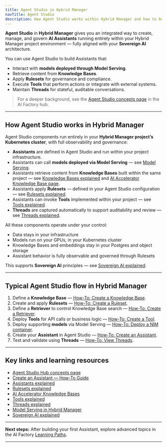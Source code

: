 ```yaml
---
title: Agent Studio in Hybrid Manager
navTitle: Agent Studio
description: How Agent Studio works within Hybrid Manager and how to build and manage AI Assistants.
---
```


**Agent Studio** in **Hybrid Manager** gives you an integrated way to create, manage, and govern **AI Assistants** running entirely within your Hybrid Manager project environment — fully aligned with your **Sovereign AI** architecture.

You can use Agent Studio to build Assistants that:

-   Interact with **models deployed through Model Serving**.
-   Retrieve content from **Knowledge Bases**.
-   Apply **Rulesets** for governance and compliance.
-   Execute **Tools** that perform actions or integrate with external systems.
-   Maintain **Threads** for stateful, auditable conversations.

> For a deeper background, see the [Agent Studio concepts page](/edb-postgres-ai/1.2/ai-factory/learn/explained/assistants-explained/) in the AI Factory hub.

* * *

## How Agent Studio works in Hybrid Manager

Agent Studio components run entirely in your **Hybrid Manager project’s Kubernetes cluster**, with full observability and governance:

-   **Assistants** are defined in Agent Studio and run within your project infrastructure.
-   Assistants can call **models deployed via Model Serving** — see [Model Serving](/edb-postgres-ai/1.2/ai-factory/model/serving/).
-   Assistants retrieve content from **Knowledge Bases** built within the same project — see [Knowledge Bases explained](/edb-postgres-ai/1.2/ai-factory/learn/explained/knowledge-bases-explained/) and [AI Accelerator Knowledge Base page](/edb-postgres-ai/1.2/ai-factory/pipeline/knowledge_base/).
-   Assistants apply **Rulesets** — defined in your Agent Studio configuration — see [Rulesets explained](/edb-postgres-ai/1.2/ai-factory/learn/explained/rulesets-explained/).
-   Assistants can invoke **Tools** implemented within your project — see [Tools explained](/edb-postgres-ai/1.2/ai-factory/learn/explained/tools-explained/).
-   **Threads** are captured automatically to support auditability and review — see [Threads explained](/edb-postgres-ai/1.2/ai-factory/learn/explained/threads-explained/).

All these components operate under your control:

-   Data stays in your infrastructure
-   Models run on your GPUs, in your Kubernetes cluster
-   Knowledge Bases and embeddings stay in your Postgres and object storage
-   Assistant behavior is fully observable and governed through Rulesets

This supports **Sovereign AI** principles — see [Sovereign AI explained](/edb-postgres-ai/1.2/ai-factory/learn/explained/sovereign-ai/).

* * *

## Typical Agent Studio flow in Hybrid Manager

1.  Define a **Knowledge Base** — [How-To: Create a Knowledge Base](/edb-postgres-ai/1.2/ai-factory/learn/how-to/gen-ai/create-knowledge-base/).
2.  Create and apply **Rulesets** — [How-To: Create a Ruleset](/edb-postgres-ai/1.2/ai-factory/learn/how-to/gen-ai/create-ruleset/).
3.  Define a **Retriever** to control Knowledge Base search — [How-To: Create a Retriever](/edb-postgres-ai/1.2/ai-factory/learn/how-to/gen-ai/create-retriever/).
4.  Deploy **Tools** for API calls or business logic — [How-To: Create a Tool](/edb-postgres-ai/1.2/ai-factory/learn/how-to/gen-ai/create-tool/).
5.  Deploy supporting **models** via Model Serving — [How-To: Deploy a NIM container](/edb-postgres-ai/1.2/ai-factory/learn/how-to/model-serving/deploy-nim-container/).
6.  Create your **Assistant** in Agent Studio — [How-To: Create an Assistant](/edb-postgres-ai/1.2/ai-factory/learn/how-to/gen-ai/create-assistant/).
7.  Test and validate using **Threads** — [How-To: View Threads](/edb-postgres-ai/1.2/ai-factory/learn/how-to/gen-ai/view-threads/).

* * *

## Key links and learning resources

-   [Agent Studio Hub concepts page](/edb-postgres-ai/1.2/ai-factory/gen-ai/agent-studio/)
-   [Create an Assistant — How-To Guide](/edb-postgres-ai/1.2/ai-factory/learn/how-to/gen-ai/create-assistant/)
-   [Assistants explained](/edb-postgres-ai/1.2/ai-factory/learn/explained/assistants-explained/)
-   [Rulesets explained](/edb-postgres-ai/1.2/ai-factory/learn/explained/rulesets-explained/)
-   [AI Accelerator Knowledge Bases](/edb-postgres-ai/1.2/ai-factory/pipeline/knowledge_base/)
-   [Tools explained](/edb-postgres-ai/1.2/ai-factory/learn/explained/tools-explained/)
-   [Threads explained](/edb-postgres-ai/1.2/ai-factory/learn/explained/threads-explained/)
-   [Model Serving in Hybrid Manager](../model/serving)
-   [Sovereign AI explained](/edb-postgres-ai/1.2/ai-factory/learn/explained/sovereign-ai/)

* * *

**Next steps:**
After building your first Assistant, explore advanced topics in the AI Factory [Learning Paths](/edb-postgres-ai/1.2/ai-factory/learn/paths/).

* * *
